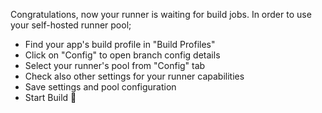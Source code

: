 Congratulations, now your runner is waiting for build jobs. In order to use your self-hosted runner pool;

- Find your app's build profile in "Build Profiles"
- Click on "Config" to open branch config details
- Select your runner's pool from "Config" tab
- Check also other settings for your runner capabilities
- Save settings and pool configuration
- Start Build :tada:
